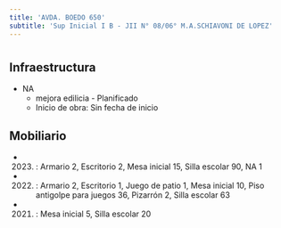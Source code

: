 ```yaml
---
title: 'AVDA. BOEDO 650'
subtitle: 'Sup Inicial I B - JII N° 08/06° M.A.SCHIAVONI DE LOPEZ'
---
```


#
## Infraestructura

* NA 
    + mejora edilicia - Planificado 
    + Inicio de obra: Sin fecha de inicio 






## Mobiliario

*  (2023) : Armario 2, Escritorio 2, Mesa inicial 15, Silla escolar 90, NA 1 

*  (2022) : Armario 2, Escritorio 1, Juego de patio 1, Mesa inicial 10, Piso antigolpe para juegos 36, Pizarrón 2, Silla escolar 63 

*  (2021) : Mesa inicial 5, Silla escolar 20 



